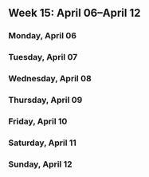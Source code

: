 Week 15: April 06–April 12
--------------------------

### Monday, April 06

### Tuesday, April 07

### Wednesday, April 08

### Thursday, April 09

### Friday, April 10

### Saturday, April 11

### Sunday, April 12
